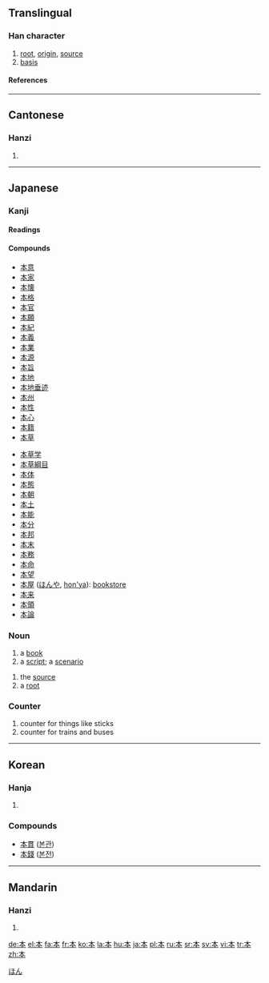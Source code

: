 {{see|夲}}

==Translingual==
{{stroke order|type=animate}}
===Han character===
{{Han char|rn=75|rad=木|as=01|sn=5|four=5023<sub>0</sub>|canj=木一 (DM)|ids=⿻[[木]][[一]]}}
# [[root]], [[origin]], [[source]]
# [[basis]]
====References====
{{Han ref|kx=0509.070|dkj=14421|dj=0891.020|hdz=21151.010|uh=672C|ud=26412|bh=A5BB|bd=42427}}
----

==Cantonese==
===Hanzi===
{{yue-hanzi|jyut=|y=[[bun2]]}}
# {{defn|Cantonese}}
----
== Japanese ==
[[Category:1000_Japanese_basic_words|ほん]]
===Kanji===
{{ja-kanji|grade=1|rs=木01}}
====Readings====
{{ja-readings|on=[[ほん]] (hon)|kun=[[もと]] (moto)|nadzuke=[[なり]] (nari), [[はじめ]] (hajime), [[もと]] (moto)}}
====Compounds====
{{top2}}
*[[本意]]
*[[本家]]
*[[本懐]]
*[[本格]]
*[[本官]]
*[[本願]]
*[[本紀]]
*[[本義]]
*[[本業]]
*[[本源]]
*[[本旨]]
*[[本地]]
*[[本地垂迹]]
*[[本州]]
*[[本性]]
*[[本心]]
*[[本籍]]
*[[本草]]
{{mid2}}
*[[本草学]]
*[[本草綱目]]
*[[本体]]
*[[本態]]
*[[本朝]]
*[[本土]]
*[[本能]]
*[[本分]]
*[[本邦]]
*[[本末]]
*[[本務]]
*[[本命]]
*[[本望]]
*[[本屋]] ([[ほんや]], [[hon'ya]]): [[bookstore]]
*[[本来]]
*[[本領]]
*[[本論]]
{{bottom}}

=== Noun ===
{{ja-noun|k|count=冊|hira=ほん|rom=hon}}
# a [[book]]
# a [[script]]; a [[scenario]]
{{ja-noun|k|count=個|hira=もと|rom=moto}}
# the [[source]]
# a [[root]]
=== Counter ===
{{ja-pos|k|counter|hira=ほん|rom=hon}}
# counter for things like sticks
# counter for trains and buses
----

==Korean==
===Hanja===
{{ko-hanja|hangeul=본|eumhun=[[뿌리]] (ppuri)|rv=bon|mr=pon|y=pon}}
# {{defn|Korean}}

===Compounds===
* [[本貫]] ([[본관]])
* [[本錢]] ([[본전]])

----
==Mandarin==
===Hanzi===
{{cmn-hanzi|pin=[[běn]] ([[ben3]])|wg=[[pen3|pen<sup>3</sup>]]}}
# {{defn|Mandarin}}

[[de:本]]
[[el:本]]
[[fa:本]]
[[fr:本]]
[[ko:本]]
[[la:本]]
[[hu:本]]
[[ja:本]]
[[pl:本]]
[[ru:本]]
[[sr:本]]
[[sv:本]]
[[vi:本]]
[[tr:本]]
[[zh:本]]